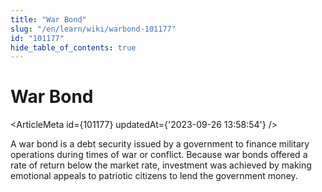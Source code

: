 ```yaml
---
title: "War Bond"
slug: "/en/learn/wiki/warbond-101177"
id: "101177"
hide_table_of_contents: true
---
```



# War Bond

<ArticleMeta id={101177} updatedAt={'2023-09-26 13:58:54'} />
<div className='border-solid border-b border-t-0 my-4 border-[var(--ifm-color-gray-300)]' />

A war bond is a debt security issued by a government to finance military operations during times of war or conflict. Because war bonds offered a rate of return below the market rate, investment was achieved by making emotional appeals to patriotic citizens to lend the government money.
